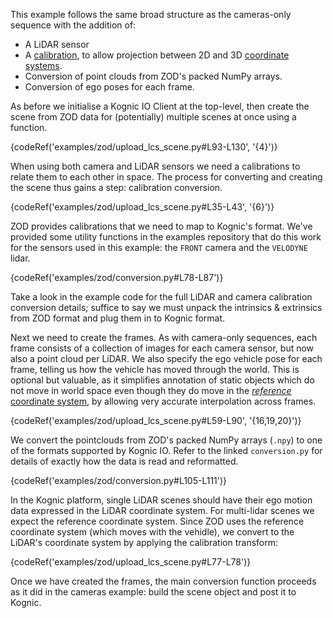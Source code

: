 
This example follows the same broad structure as the cameras-only sequence with the addition of:

- A LiDAR sensor
- A [calibration](kognic-io/calibrations/overview), to allow projection between 2D and 3D [coordinate systems](kognic-io/coordinate_systems#single-lidar-case).
- Conversion of point clouds from ZOD's packed NumPy arrays.
- Conversion of ego poses for each frame.

As before we initialise a Kognic IO Client at the top-level, then create the scene from ZOD data for (potentially)
multiple scenes at once using a function.

{codeRef('examples/zod/upload_lcs_scene.py#L93-L130', '{4}')}

When using both camera and LiDAR sensors we need a calibrations to relate them to each other in space.
The process for converting and creating the scene thus gains a step: calibration conversion.

{codeRef('examples/zod/upload_lcs_scene.py#L35-L43', '{6}')}

ZOD provides calibrations that we need to map to Kognic's format. We've provided some utility functions in the examples
repository that do this work for the sensors used in this example: the `FRONT` camera and the `VELODYNE` lidar.

{codeRef('examples/zod/conversion.py#L78-L87')}

Take a look in the example code for the full LiDAR and camera calibration conversion details; suffice to say we must
unpack the intrinsics & extrinsics from ZOD format and plug them in to Kognic format.

Next we need to create the frames. As with camera-only sequences, each frame consists of a collection of images for each
camera sensor, but now also a point cloud per LiDAR. We also specify the ego vehicle pose for each frame, telling us how
the vehicle has moved through the world. This is optional but valuable, as it simplifies annotation of static objects
which do not move in world space even though they do move in the [*reference* coordinate system](kognic-io/coordinate_systems#the-reference-coordinate-system-and-calibrations),
by allowing very accurate interpolation across frames.

{codeRef('examples/zod/upload_lcs_scene.py#L59-L90', '{16,19,20}')}

We convert the pointclouds from ZOD's packed NumPy arrays (`.npy`) to one of the formats supported by Kognic IO.
Refer to the linked `conversion.py` for details of exactly how the data is read and reformatted.

{codeRef('examples/zod/conversion.py#L105-L111')}

In the Kognic platform, single LiDAR scenes should have their ego motion data expressed in the LiDAR coordinate system.
For multi-lidar scenes we expect the reference coordinate system. Since ZOD uses the reference coordinate system (which
moves with the vehidle), we convert to the LiDAR's coordinate system by applying the calibration transform:

{codeRef('examples/zod/upload_lcs_scene.py#L77-L78')}

Once we have created the frames, the main conversion function proceeds as it did in the cameras example: build the scene
object and post it to Kognic.
